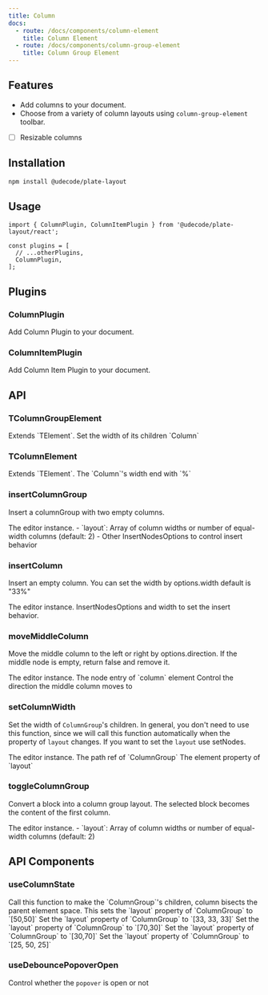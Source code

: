 ```yaml
---
title: Column
docs:
  - route: /docs/components/column-element
    title: Column Element
  - route: /docs/components/column-group-element
    title: Column Group Element
---
```


<ComponentPreview name="column-demo" />

<PackageInfo>

## Features

- Add columns to your document.
- Choose from a variety of column layouts using `column-group-element` toolbar.
- [ ] Resizable columns

</PackageInfo>

## Installation

```bash
npm install @udecode/plate-layout
```

## Usage

```tsx
import { ColumnPlugin, ColumnItemPlugin } from '@udecode/plate-layout/react';

const plugins = [
  // ...otherPlugins,
  ColumnPlugin,
];
```

## Plugins

### ColumnPlugin

Add Column Plugin to your document.

### ColumnItemPlugin

Add Column Item Plugin to your document.

## API

### TColumnGroupElement

<APIAttributes>
Extends `TElement`.

<APIItem name="layout" type="number[]" optional>
  Set the width of its children `Column`
</APIItem>
</APIAttributes>

### TColumnElement

<APIAttributes>
Extends `TElement`.

<APIItem name="width" type="string" optional>
  The `Column`'s width end with `%`
</APIItem>
</APIAttributes>

### insertColumnGroup

Insert a columnGroup with two empty columns.

<APIParameters>
  <APIItem name="editor" type="PlateEditor">
    The editor instance.
  </APIItem>
  <APIItem name="options" type="InsertNodesOptions & { layout?: number[] | number }">
    - `layout`: Array of column widths or number of equal-width columns (default: 2)
    - Other InsertNodesOptions to control insert behavior
  </APIItem>
</APIParameters>

### insertColumn

Insert an empty column. You can set the width by options.width default is "33%"

<APIParameters>
  <APIItem name="editor" type="PlateEditor">
    The editor instance.
  </APIItem>
  <APIItem name="options" type="InsertNodesOptions & { width?: string }">
    InsertNodesOptions and width to set the insert behavior.
  </APIItem>
</APIParameters>

### moveMiddleColumn

Move the middle column to the left or right by options.direction. If the middle node is empty, return false and remove it.

<APIParameters>
  <APIItem name="editor" type="PlateEditor">
    The editor instance.
  </APIItem>
  <APIItem name="nodeEntry" type="NodeEntry">
    The node entry of `column` element
  </APIItem>
  <APIItem name="options" type="{ direction: 'left' | 'right' }">
    Control the direction the middle column moves to
  </APIItem>
</APIParameters>

### setColumnWidth

Set the width of `ColumnGroup`'s children. In general, you don't need to use this function, since we will call this function automatically when the property of `layout` changes.
If you want to set the `layout` use setNodes.

<APIParameters>
  <APIItem name="editor" type="PlateEditor">
    The editor instance.
  </APIItem>
  <APIItem name="groupPathRef" type="PathRef">
    The path ref of `ColumnGroup`
  </APIItem>
  <APIItem name="layout" type="number[]">
    The element property of `layout`
  </APIItem>
</APIParameters>

### toggleColumnGroup

Convert a block into a column group layout. The selected block becomes the content of the first column.

<APIParameters>
  <APIItem name="editor" type="PlateEditor">
    The editor instance.
  </APIItem>
  <APIItem name="options" type="ReplaceNodeChildrenOptions & { layout?: number[] | number }">
    - `layout`: Array of column widths or number of equal-width columns (default: 2)
  </APIItem>
</APIParameters>

## API Components

### useColumnState

<APIReturns>
  <APIItem name="setDoubleColumn" type="function">
    Call this function to make the `ColumnGroup`'s children, column bisects the
    parent element space. This sets the `layout` property of
    `ColumnGroup` to `[50,50]`
  </APIItem>
  <APIItem name="setThreeColumn" type="function">
    Set the `layout` property of `ColumnGroup` to `[33, 33, 33]`
  </APIItem>
  <APIItem name="setRightSideDoubleColumn" type="function">
    Set the `layout` property of `ColumnGroup` to `[70,30]`
  </APIItem>
  <APIItem name="setLeftSideDoubleColumn" type="function">
    Set the `layout` property of `ColumnGroup` to `[30,70]`
  </APIItem>
  <APIItem name="setDoubleSideDoubleColumn" type="function">
    Set the `layout` property of `ColumnGroup` to `[25, 50, 25]`
  </APIItem>
</APIReturns>

### useDebouncePopoverOpen

<APIReturns>

<APIItem type="boolean">Control whether the `popover` is open or not</APIItem>

</APIReturns>